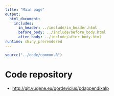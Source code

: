 ```yaml
---
title: "Main page"
output: 
  html_document:
    includes:
      in_header: ../include/in_header.html
      before_body: ../include/before_body.html
      after_body: ../include/after_body.html
runtime: shiny_prerendered
---
```


```r
source("../code/common.R")
```


# Code repository

- [http://git.vugene.eu/gordevicius/pdappendixalp](http://git.vugene.eu/gordevicius/pdappendixalp)
